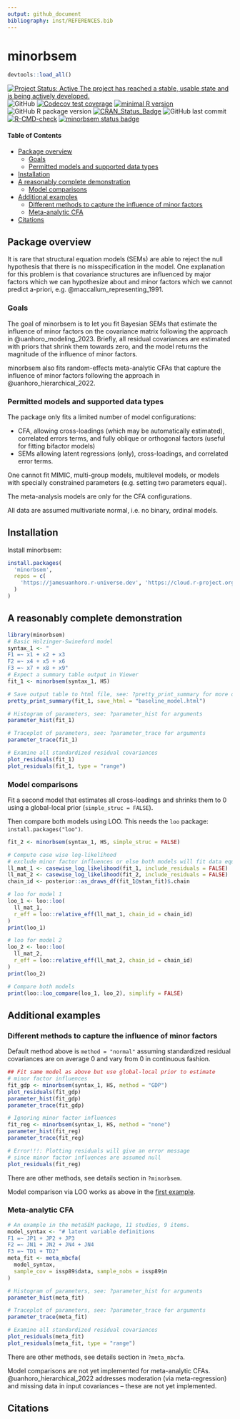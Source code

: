```yaml
---
output: github_document
bibliography: inst/REFERENCES.bib
---
```


# minorbsem

```r
devtools::load_all()
```

<!-- badges: start -->

[![Project Status: Active  The project has reached a stable, usable state and is being actively developed.](https://www.repostatus.org/badges/latest/active.svg)](https://www.repostatus.org/#active)
![GitHub](https://img.shields.io/github/license/jamesuanhoro/minorbsem)
[![Codecov test coverage](https://codecov.io/gh/jamesuanhoro/minorbsem/branch/master/graph/badge.svg)](https://app.codecov.io/gh/jamesuanhoro/minorbsem?branch=master)
[![minimal R version](https://img.shields.io/badge/R%3E%3D-`r minimum_r_version()`-6666ff.svg)](https://cran.r-project.org/)
![GitHub R package version](https://img.shields.io/github/r-package/v/jamesuanhoro/minorbsem)
[![CRAN_Status_Badge](https://www.r-pkg.org/badges/version/minorbsem)](https://cran.r-project.org/package=minorbsem)
![GitHub last commit](https://img.shields.io/github/last-commit/jamesuanhoro/minorbsem)
[![R-CMD-check](https://github.com/jamesuanhoro/minorbsem/actions/workflows/R-CMD-check.yaml/badge.svg)](https://github.com/jamesuanhoro/minorbsem/actions/workflows/R-CMD-check.yaml)
[![minorbsem status badge](https://jamesuanhoro.r-universe.dev/badges/minorbsem)](https://jamesuanhoro.r-universe.dev)
<!-- badges: end -->

#### Table of Contents

- [Package overview](#package-overview)
  - [Goals](#goals)
  - [Permitted models and supported data types](#permitted-models-and-supported-data-types)
- [Installation](#installation)
- [A reasonably complete demonstration](#a-reasonably-complete-demonstration)
  - [Model comparisons](#model-comparisons)
- [Additional examples](#additional-examples)
  - [Different methods to capture the influence of minor factors](#different-methods-to-capture-the-influence-of-minor-factors)
  - [Meta-analytic CFA](#meta-analytic-cfa)
- [Citations](#citations)

## Package overview

It is rare that structural equation models (SEMs) are able to reject the null
hypothesis that there is no misspecification in the model. One explanation for
this problem is that covariance structures are influenced by major factors which
we can hypothesize about and minor factors which we cannot predict a-priori,
e.g. @maccallum_representing_1991.

### Goals

The goal of minorbsem is to let you fit Bayesian SEMs that estimate the
influence of minor factors on the covariance matrix following the approach in
@uanhoro_modeling_2023. Briefly, all residual covariances are estimated with
priors that shrink them towards zero, and the model returns the magnitude of the
influence of minor factors.

minorbsem also fits random-effects meta-analytic CFAs that capture the influence
of minor factors following the approach in @uanhoro_hierarchical_2022.

### Permitted models and supported data types

The package only fits a limited number of model configurations:

- CFA, allowing cross-loadings (which may be automatically estimated),
correlated errors terms, and fully oblique or orthogonal factors
(useful for fitting bifactor models)
- SEMs allowing latent regressions (only), cross-loadings, and correlated error
terms.

One cannot fit MIMIC, multi-group models, multilevel models, or models with
specially constrained parameters (e.g. setting two parameters equal).

The meta-analysis models are only for the CFA configurations.

All data are assumed multivariate normal, i.e. no binary, ordinal models.

## Installation

Install minorbsem:

``` r
install.packages(
  'minorbsem',
  repos = c(
    'https://jamesuanhoro.r-universe.dev', 'https://cloud.r-project.org'
  )
)
```

## A reasonably complete demonstration

``` r
library(minorbsem)
# Basic Holzinger-Swineford model
syntax_1 <- "
F1 =~ x1 + x2 + x3
F2 =~ x4 + x5 + x6
F3 =~ x7 + x8 + x9"
# Expect a summary table output in Viewer
fit_1 <- minorbsem(syntax_1, HS)

# Save output table to html file, see: ?pretty_print_summary for more options
pretty_print_summary(fit_1, save_html = "baseline_model.html")

# Histogram of parameters, see: ?parameter_hist for arguments
parameter_hist(fit_1)

# Traceplot of parameters, see: ?parameter_trace for arguments
parameter_trace(fit_1)

# Examine all standardized residual covariances
plot_residuals(fit_1)
plot_residuals(fit_1, type = "range")
```

### Model comparisons

Fit a second model that estimates all cross-loadings and shrinks them to
0 using a global-local prior (`simple_struc = FALSE`).

Then compare both models using LOO. This needs the `loo` package: `install.packages("loo")`.

``` r
fit_2 <- minorbsem(syntax_1, HS, simple_struc = FALSE)

# Compute case wise log-likelihood
# exclude minor factor influences or else both models will fit data equally
ll_mat_1 <- casewise_log_likelihood(fit_1, include_residuals = FALSE)
ll_mat_2 <- casewise_log_likelihood(fit_2, include_residuals = FALSE)
chain_id <- posterior::as_draws_df(fit_1@stan_fit)$.chain

# loo for model 1
loo_1 <- loo::loo(
  ll_mat_1,
  r_eff = loo::relative_eff(ll_mat_1, chain_id = chain_id)
)
print(loo_1)

# loo for model 2
loo_2 <- loo::loo(
  ll_mat_2,
  r_eff = loo::relative_eff(ll_mat_2, chain_id = chain_id)
)
print(loo_2)

# Compare both models
print(loo::loo_compare(loo_1, loo_2), simplify = FALSE)
```

## Additional examples

### Different methods to capture the influence of minor factors

Default method above is `method = "normal"` assuming standardized residual
covariances are on average 0 and vary from 0 in continuous fashion.

``` r
## Fit same model as above but use global-local prior to estimate
# minor factor influences
fit_gdp <- minorbsem(syntax_1, HS, method = "GDP")
plot_residuals(fit_gdp)
parameter_hist(fit_gdp)
parameter_trace(fit_gdp)

# Ignoring minor factor influences
fit_reg <- minorbsem(syntax_1, HS, method = "none")
parameter_hist(fit_reg)
parameter_trace(fit_reg)

# Error!!!: Plotting residuals will give an error message
# since minor factor influences are assumed null
plot_residuals(fit_reg)
```

There are other methods, see details section in `?minorbsem`.

Model comparison via LOO works as above in the [first example](#model-comparisons).

### Meta-analytic CFA

``` r
# An example in the metaSEM package, 11 studies, 9 items.
model_syntax <- "# latent variable definitions
F1 =~ JP1 + JP2 + JP3
F2 =~ JN1 + JN2 + JN4 + JN4
F3 =~ TD1 + TD2"
meta_fit <- meta_mbcfa(
  model_syntax,
  sample_cov = issp89$data, sample_nobs = issp89$n
)

# Histogram of parameters, see: ?parameter_hist for arguments
parameter_hist(meta_fit)

# Traceplot of parameters, see: ?parameter_trace for arguments
parameter_trace(meta_fit)

# Examine all standardized residual covariances
plot_residuals(meta_fit)
plot_residuals(meta_fit, type = "range")
```

There are other methods, see details section in `?meta_mbcfa`.

Model comparisons are not yet implemented for meta-analytic CFAs.
@uanhoro_hierarchical_2022 addresses moderation (via meta-regression) and
missing data in input covariances -- these are not yet implemented.

## Citations
